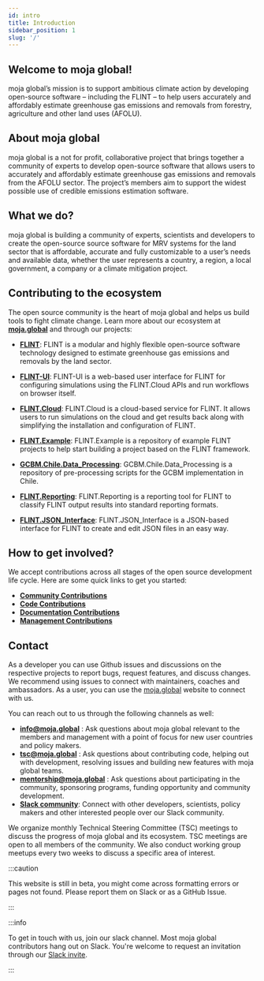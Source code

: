 ```yaml
---
id: intro
title: Introduction
sidebar_position: 1
slug: '/'
---
```


## Welcome to moja global!

moja global’s mission is to support ambitious climate action by developing open-source software – including the FLINT – to help users accurately and affordably estimate greenhouse gas emissions and removals from forestry, agriculture and other land uses (AFOLU).

## About moja global

moja global is a not for profit, collaborative project that brings together a community of experts to develop open-source software that allows users to accurately and affordably estimate greenhouse gas emissions and removals from the AFOLU sector. The project’s members aim to support the widest possible use of credible emissions estimation software.

## What we do?

moja global is building a community of experts, scientists and developers to create the open-source source software for MRV systems for the land sector that is affordable, accurate and fully customizable to a user’s needs and available data, whether the user represents a country, a region, a local government, a company or a climate mitigation project.

## Contributing to the ecosystem

The open source community is the heart of moja global and helps us build tools to fight climate change. Learn more about our ecosystem at [**moja.global**](https://moja.global) and through our projects:

- [**FLINT**](https://github.com/moja-global/FLINT): FLINT is a modular and highly flexible open-source software technology designed to estimate greenhouse gas emissions and removals by the land sector.

- [**FLINT-UI**](https://github.com/moja-global/FLINT-UI): FLINT-UI is a web-based user interface for FLINT for configuring simulations using the FLINT.Cloud APIs and run workflows on browser itself.

- [**FLINT.Cloud**](https://github.com/moja-global/FLINT.Cloud): FLINT.Cloud is a cloud-based service for FLINT. It allows users to run simulations on the cloud and get results back along with simplifying the installation and configuration of FLINT.

- [**FLINT.Example**](https://github.com/moja-global/FLINT.Example): FLINT.Example is a repository of example FLINT projects to help start building a project based on the FLINT framework.

- [**GCBM.Chile.Data_Processing**](https://github.com/moja-global/GCBM.Chile.Data_Preprocessing): GCBM.Chile.Data_Processing is a repository of pre-processing scripts for the GCBM implementation in Chile.

- [**FLINT.Reporting**](https://github.com/moja-global/FLINT.Reporting): FLINT.Reporting is a reporting tool for FLINT to classify FLINT output results into standard reporting formats.

- [**FLINT.JSON_Interface**](https://github.com/moja-global/FLINT.JSON_Interface): FLINT.JSON_Interface is a JSON-based interface for FLINT to create and edit JSON files in an easy way.

## How to get involved?

We accept contributions across all stages of the open source development life cycle. Here are some quick links to get you started:

- [**Community Contributions**](https://github.com/moja-global/About_moja_global/tree/master/Contributing#community-contributions)
- [**Code Contributions**](https://github.com/moja-global/About_moja_global/tree/master/Contributing#code-contributions)
- [**Documentation Contributions**](https://github.com/moja-global/About_moja_global/tree/master/Contributing#documentation-contributions)
- [**Management Contributions**](https://github.com/moja-global/About_moja_global/tree/master/Contributing#management-contributions)

## Contact

As a developer you can use Github issues and discussions on the respective projects to report bugs, request features, and discuss changes. We recommend using issues to connect with maintainers, coaches and ambassadors. As a user, you can use the [moja.global](https://moja.global) website to connect with us.

You can reach out to us through the following channels as well:

- [**info@moja.global**](mailto:info@moja.global) : Ask questions about moja global relevant to the members and management with a point of focus for new user countries and policy makers.
- [**tsc@moja.global**](mailto:tsc@moja.global) : Ask questions about contributing code, helping out with development, resolving issues and building new features with moja global teams.
- [**mentorship@moja.global**](mailto:mentorship@moja.global) : Ask questions about participating in the community, sponsoring programs, funding opportunity and community development.
- [**Slack community**](https://mojaglobal.slack.com): Connect with other developers, scientists, policy makers and other interested people over our Slack community.

We organize monthly Technical Steering Committee (TSC) meetings to discuss the progress of moja global and its ecosystem. TSC meetings are open to all members of the community. We also conduct working group meetups every two weeks to discuss a specific area of interest.

:::caution

This website is still in beta, you might come across formatting errors or pages not found. Please report them on Slack or as a GitHub Issue.

:::

:::info

To get in touch with us, join our slack channel. Most moja global contributors hang out on Slack. You're welcome to request an invitation through our [Slack invite](https://join.slack.com/t/mojaglobal/shared_invite/zt-o6ta1ug0-rVLjAo460~d7JbZ~HpFFtw).

:::
